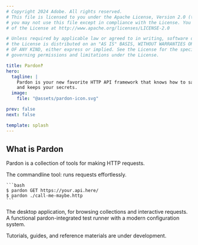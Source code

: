 ```yaml
---
# Copyright 2024 Adobe. All rights reserved.
# This file is licensed to you under the Apache License, Version 2.0 (the "License");
# you may not use this file except in compliance with the License. You may obtain a copy
# of the License at http://www.apache.org/licenses/LICENSE-2.0

# Unless required by applicable law or agreed to in writing, software distributed under
# the License is distributed on an "AS IS" BASIS, WITHOUT WARRANTIES OR REPRESENTATIONS
# OF ANY KIND, either express or implied. See the License for the specific language
# governing permissions and limitations under the License.

title: Pardon‽
hero:
  tagline: |
    Pardon is your new favorite HTTP API framework that knows how to say please, remembers things for you,
    and keeps your secrets.
  image:
    file: "@assets/pardon-icon.svg"

prev: false
next: false

template: splash
---
```



## What is Pardon

Pardon is a collection of tools for making HTTP requests.

<CardGrid stagger>
  <Card title="pardon" icon="seti:powershell">
    The commandline tool: runs requests effortlessly.

    ```bash
    $ pardon GET https://your.api.here/
    $ pardon ./call-me-maybe.http
    ```
  </Card>
  <Card title="favor" icon="laptop">
    The desktop application, for browsing collections and interactive
    requests.
  </Card>
  <Card title="pardon-runner" icon="seti:javascript">
    A functional pardon-integrated test runner with a modern configuration system.
  </Card>
</CardGrid>

Tutorials, guides, and reference materials are under development.

<CollectionLinkCard href="/intro" />
<CollectionLinkCard disabled href="/guides" />
<CollectionLinkCard disabled href="/reference" />
